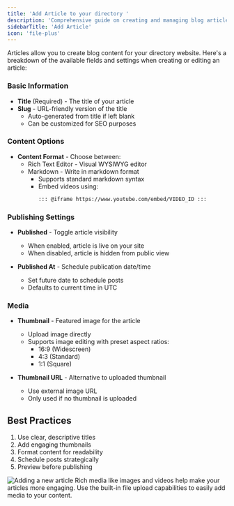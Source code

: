```yaml
---
title: 'Add Article to your directory '
description: 'Comprehensive guide on creating and managing blog articles for directory websites. Learn about content formatting options, scheduling posts, media management, and SEO best practices for optimal article performance.'
sidebarTitle: 'Add Article'
icon: 'file-plus'
---
```


Articles allow you to create blog content for your directory website. Here's a breakdown of the available fields and settings when creating or editing an article:

### Basic Information

- **Title** (Required) - The title of your article
- **Slug** - URL-friendly version of the title
  - Auto-generated from title if left blank
  - Can be customized for SEO purposes

### Content Options

- **Content Format** - Choose between:
  - Rich Text Editor - Visual WYSIWYG editor
  - Markdown - Write in markdown format
    - Supports standard markdown syntax
    - Embed videos using:
      ```md
      ::: @iframe https://www.youtube.com/embed/VIDEO_ID :::
      ```

### Publishing Settings

- **Published** - Toggle article visibility
  - When enabled, article is live on your site
  - When disabled, article is hidden from public view

- **Published At** - Schedule publication date/time
  - Set future date to schedule posts
  - Defaults to current time in UTC

### Media

- **Thumbnail** - Featured image for the article
  - Upload image directly
  - Supports image editing with preset aspect ratios:
    - 16:9 (Widescreen)
    - 4:3 (Standard)
    - 1:1 (Square)

- **Thumbnail URL** - Alternative to uploaded thumbnail
  - Use external image URL
  - Only used if no thumbnail is uploaded

## Best Practices

1. Use clear, descriptive titles
2. Add engaging thumbnails
3. Format content for readability
4. Schedule posts strategically
5. Preview before publishing

<Frame>
  <img src="/images/article-demo.png" alt="Adding a new article" />
</Frame>

<Note>
  Rich media like images and videos help make your articles more engaging. Use the built-in file upload capabilities to easily add media to your content.
</Note>


